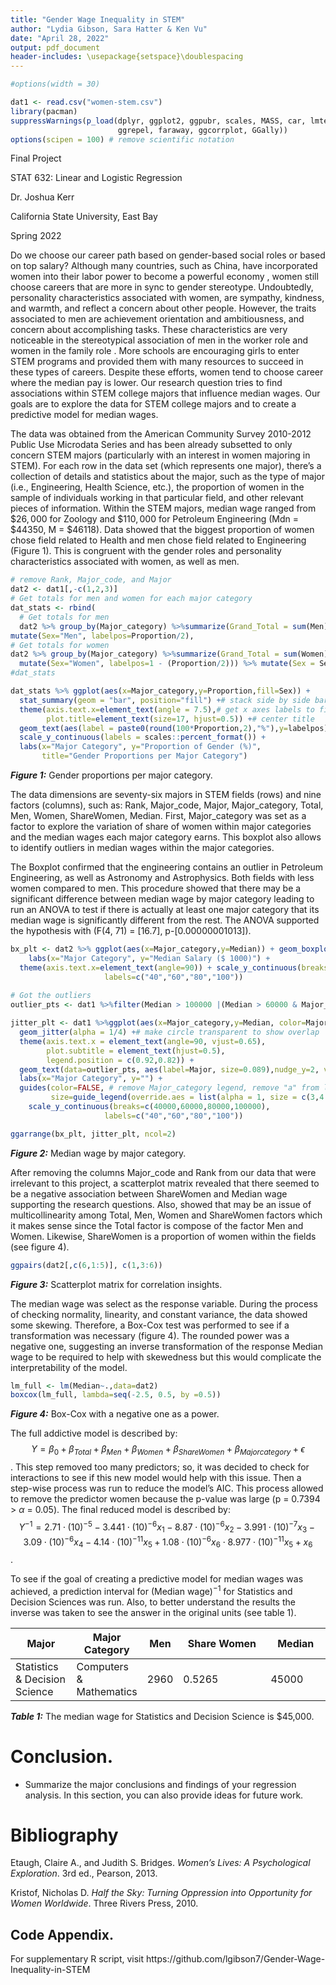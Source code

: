 ```yaml
---
title: "Gender Wage Inequality in STEM"
author: "Lydia Gibson, Sara Hatter & Ken Vu"
date: "April 28, 2022"
output: pdf_document
header-includes: \usepackage{setspace}\doublespacing
---
```


```r
#options(width = 30)
```

```r
dat1 <- read.csv("women-stem.csv")
library(pacman)
suppressWarnings(p_load(dplyr, ggplot2, ggpubr, scales, MASS, car, lmtest, 
                        ggrepel, faraway, ggcorrplot, GGally))
options(scipen = 100) # remove scientific notation
```


Final Project

STAT 632: Linear and Logistic Regression

Dr. Joshua Kerr

California State University, East Bay

Spring 2022


\break

\setlength\parindent{24pt} Do we choose our career path based on gender-based social roles or based on top salary? Although many countries, such as China, have incorporated women into their labor power to become a powerful economy , women still choose careers that are more in sync to gender stereotype. Undoubtedly, personality characteristics associated with women, are sympathy, kindness, and warmth, and reflect a concern about other people. However, the traits associated to men are achievement orientation and ambitiousness, and concern about accomplishing tasks. These characteristics are very noticeable in the stereotypical association of men in the worker role and women in the family role . More schools are encouraging girls to enter STEM programs and provided them with many resources to succeed in these types of careers. Despite these efforts, women tend to choose career where the median pay is lower. Our research question tries to find associations within STEM college majors that influence median wages. Our goals are to explore the data for STEM college majors and to create a predictive model for median wages.


\setlength\parindent{24pt} The data was obtained from the American Community Survey 2010-2012 Public Use Microdata Series and has been already subsetted to only concern STEM majors (particularly with an interest in women majoring in STEM). For each row in the data set (which represents one major), there’s a collection of details and statistics about the major, such as the type of major (i.e., Engineering, Health Science, etc.), the proportion of women in the sample of individuals working in that particular field, and other relevant pieces of information. Within the STEM majors, median wage ranged from $\$26,000$ for Zoology and $\$110,000$ for Petroleum Engineering (Mdn = $\$44350$, M = $\$46118$).  Data showed that the biggest proportion of women chose field related to Health and men chose field related to Engineering (Figure 1). This is congruent with the gender roles and personality characteristics associated with women, as well as men. 

```r

# remove Rank, Major_code, and Major
dat2 <- dat1[,-c(1,2,3)] 
# Get totals for men and women for each major category
dat_stats <- rbind(
  # Get totals for men
  dat2 %>% group_by(Major_category) %>%summarize(Grand_Total = sum(Men), Proportion=Grand_Total/sum(Total)) %>%
mutate(Sex="Men", labelpos=Proportion/2),
# Get totals for women
dat2 %>% group_by(Major_category) %>%summarize(Grand_Total = sum(Women), Proportion=Grand_Total/sum(Total)) %>%
  mutate(Sex="Women", labelpos=1 - (Proportion/2))) %>% mutate(Sex = Sex %>% factor(levels=c("Women","Men")))
#dat_stats

dat_stats %>% ggplot(aes(x=Major_category,y=Proportion,fill=Sex)) +
  stat_summary(geom = "bar", position="fill") +# stack side by side bars
  theme(axis.text.x=element_text(angle = 7.5),# get x axes labels to fit
        plot.title=element_text(size=17, hjust=0.5)) +# center title
  geom_text(aes(label = paste0(round(100*Proportion,2),"%"),y=labelpos),size = 3,) +
  scale_y_continuous(labels = scales::percent_format()) +
  labs(x="Major Category", y="Proportion of Gender (%)",
       title="Gender Proportions per Major Category")
```

***Figure 1:*** Gender proportions per major category.

\setlength\parindent{24pt} The data dimensions are seventy-six majors in STEM fields (rows) and nine factors (columns), such as: Rank, Major_code, Major, Major_category, Total, Men, Women, ShareWomen, Median. First, Major_category was set as a factor to explore the variation of share of women within major categories and the median wages each major category earns. This boxplot also allows to identify outliers in median wages within the major categories. 


\setlength\parindent{24pt} The Boxplot confirmed that the engineering contains an outlier in Petroleum Engineering, as well as Astronomy and Astrophysics. Both fields with less women compared to men. This procedure showed that there may be a significant difference between median wage by major category leading to run an ANOVA to test if there is actually at least one major category that its median wage is significantly different from the rest. The ANOVA supported the hypothesis with (F(4, 71) = [16.7], p-[0.00000001013]). 


```r

bx_plt <- dat2 %>% ggplot(aes(x=Major_category,y=Median)) + geom_boxplot() +
    labs(x="Major Category", y="Median Salary ($ 1000)") + 
  theme(axis.text.x=element_text(angle=90)) + scale_y_continuous(breaks=c(40000,60000,80000,100000),
                     labels=c("40","60","80","100"))
  
# Got the outliers
outlier_pts <- dat1 %>%filter(Median > 100000 |(Median > 60000 & Major_category == "Physical Sciences"))

jitter_plt <- dat1 %>%ggplot(aes(x=Major_category,y=Median, color=Major_category, size=ShareWomen)) +
  geom_jitter(alpha = 1/4) +# make circle transparent to show overlap
  theme(axis.text.x = element_text(angle=90, vjust=0.65),
        plot.subtitle = element_text(hjust=0.5),
        legend.position = c(0.92,0.82)) +
  geom_text(data=outlier_pts, aes(label=Major, size=0.089),nudge_y=2, vjust=-1.6, hjust=0.7) + # label outliers
  labs(x="Major Category", y="") +
  guides(color=FALSE, # remove Major_category legend, remove "a" from legend
         size=guide_legend(override.aes = list(alpha = 1, size = c(3,4.5,5.8)))) +
    scale_y_continuous(breaks=c(40000,60000,80000,100000),
                     labels=c("40","60","80","100"))

ggarrange(bx_plt, jitter_plt, ncol=2)
```
***Figure 2:*** Median wage by major category.


\setlength\parindent{24pt} After removing the columns Major_code and Rank from our data that were irrelevant to this project, a scatterplot matrix revealed that there seemed to be a negative association between ShareWomen and Median wage supporting the research questions. Also, showed that may be an issue of multicollinearity among Total, Men, Women and ShareWomen factors which it makes sense since the Total factor is compose of the factor Men and Women. Likewise, ShareWomen is a proportion of women within the fields (see figure 4).

```r
ggpairs(dat2[,c(6,1:5)], c(1,3:6))


```

***Figure 3:*** Scatterplot matrix for correlation insights.


\setlength\parindent{24pt} The median wage was select as the response variable.  During the process of checking normality, linearity, and constant variance, the data showed some skewing. Therefore, a Box-Cox test was performed to see if a transformation was necessary (figure 4). The rounded power was a negative one, suggesting an inverse transformation of the response Median wage to be required to help with skewedness but this would complicate the interpretability of the model.

```r
lm_full <- lm(Median~.,data=dat2)
boxcox(lm_full, lambda=seq(-2.5, 0.5, by =0.5))
```

***Figure 4:*** Box-Cox with a negative one as a power.


\setlength\parindent{24pt} The full addictive model is described by:
$$Y = \beta_0 + \beta_{Total} + \beta_{Men} + \beta_{Women} + \beta_{ShareWomen} + \beta_{Majorcategory} + \epsilon$$. 
\setlength\parindent{24pt} This step removed too many predictors; so, it was decided to check for interactions to see if this new model would help with this issue. Then a step-wise process was run to reduce the model’s AIC. This process allowed to remove the predictor women because the p-value was large (p = 0.7394 > $\alpha$ = 0.05). 
The final reduced model is described by: 
\scriptsize$$Y^{-1}= 2.71 \cdot (10)^{-5} - 3.441 \cdot (10)^{-6} x_1 - 8.87 \cdot (10)^{-6} x_2 - 3.991 \cdot (10)^{-7} x_3 - 3.09 \cdot (10)^{-6} x_4 - 4.14 \cdot (10)^{-11} x_5 + 1.08 \cdot (10)^{-6} x_6 \cdot 8.977 \cdot (10)^{-11} x_5 + x_6$$.

\normalsize

\setlength\parindent{24pt} To see if the goal of creating a predictive model for median wages was achieved, a prediction interval for (Median wage)$^{-1}$ for Statistics and Decision Sciences was run. Also, to better understand the results the inverse was taken to see the answer in the original units (see table 1).


|**Major**       |**Major Category**|**Men**|**Share Women**| **Median**|
|-------|-------|---|-----------|-------|
|Statistics & Decision Science|Computers & Mathematics|2960|0.5265|45000|

***Table 1:*** The median wage for Statistics and Decision Science is $45,000.


\setlength\parindent{24pt} 

# Conclusion. 

* Summarize the major conclusions and findings of your regression analysis. In this section, you can also provide ideas for future work.

\break

# Bibliography


Etaugh, Claire A., and Judith S. Bridges. *Women's Lives: A   Psychological Exploration*. 3rd ed., Pearson, 2013. 

Kristof, Nicholas D. *Half the Sky: Turning Oppression into Opportunity for Women Worldwide*. Three Rivers Press, 2010. 


## Code Appendix. 

For supplementary R script, visit https://github.com/lgibson7/Gender-Wage-Inequality-in-STEM